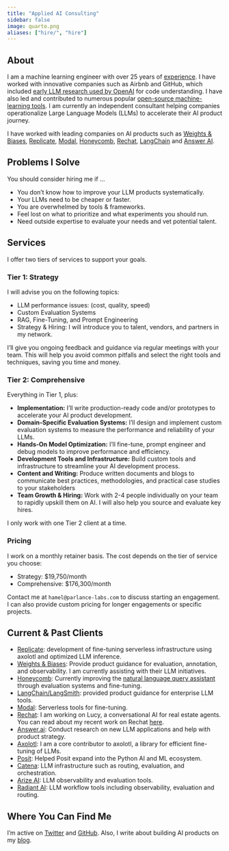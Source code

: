 ```yaml
---
title: "Applied AI Consulting"
sidebar: false
image: quarto.png
aliases: ["hire/", "hire"]
---
```


## About

I am a machine learning engineer with over 25 years of [experience](https://www.linkedin.com/in/hamelhusain/). I have worked with innovative companies such as Airbnb and GitHub, which included <a href="https://openai.com/index/introducing-text-and-code-embeddings#:~:text=models%20on%20the-,CodeSearchNet,),-evaluation%20suite%20where">early LLM research used by OpenAI</a> for code understanding. I have also led and contributed to numerous popular [open-source machine-learning tools](oss/opensource.qmd). I am currently an independent consultant helping companies operationalize Large Language Models (LLMs) to accelerate their AI product journey.

I have worked with leading companies on AI products such as [Weights & Biases](https://wandb.ai/), [Replicate](https://replicate.com/), [Modal](https://modal.com/), [Honeycomb](https://www.honeycomb.io/), [Rechat](https://rechat.com/), [LangChain](https://www.langchain.com) and [Answer AI](https://www.answer.ai/).

## Problems I Solve

You should consider hiring me if ...

-   You don’t know how to improve your LLM products systematically.
-   Your LLMs need to be cheaper or faster.
-   You are overwhelmed by tools & frameworks.
-   Feel lost on what to prioritize and what experiments you should run.
-   Need outside expertise to evaluate your needs and vet potential talent.

## Services

I offer two tiers of services to support your goals.

### Tier 1: Strategy

I will advise you on the following topics:

-   LLM performance issues: (cost, quality, speed)
-   Custom Evaluation Systems
-   RAG, Fine-Tuning, and Prompt Engineering
-   Strategy & Hiring: I will introduce you to talent, vendors, and partners in my network.

I'll give you ongoing feedback and guidance via regular meetings with your team. This will help you avoid common pitfalls and select the right tools and techniques, saving you time and money. 

### Tier 2: Comprehensive

Everything in Tier 1, plus:

-  **Implementation:** I'll write production-ready code and/or prototypes to accelerate your AI product development.
- **Domain-Specific Evaluation Systems:** I’ll design and implement custom evaluation systems to measure the performance and reliability of your LLMs.
-   **Hands-On Model Optimization:** I’ll fine-tune, prompt engineer and debug models to improve performance and efficiency.
-  **Development Tools and Infrastructure:** Build custom tools and infrastructure to streamline your AI development process.
-   **Content and Writing:** Produce written documents and blogs to communicate best practices, methodologies, and practical case studies to your stakeholders
-   **Team Growth & Hiring:** Work with 2-4 people individually on your team to rapidly upskill them on AI.  I will also help you source and evaluate key hires.

I only work with one Tier 2 client at a time.

### Pricing

I work on a monthly retainer basis. The cost depends on the tier of service you choose:

- Strategy: $19,750/month
- Comprehensive: $176,300/month

Contact me at `hamel@parlance-labs.com` to discuss starting an engagement. I can also provide custom pricing for longer engagements or specific projects.

## Current & Past Clients

-   [Replicate](https://replicate.com/): development of fine-tuning serverless infrastructure using axolotl and optimized LLM inference.
-   [Weights & Biases](https://wandb.ai/site): Provide product guidance for evaluation, annotation, and observability. I am currently assisting with their LLM initiatives.
-   [Honeycomb](https://www.honeycomb.io/): Currently improving the [natural language query assistant](https://www.honeycomb.io/blog/introducing-query-assistant) through evaluation systems and fine-tuning.
-   [LangChain/LangSmith](https://www.langchain.com): provided product guidance for enterprise LLM tools.
-   [Modal](https://modal.com/): Serverless tools for fine-tuning.
-   [Rechat](https://rechat.com/): I am working on Lucy, a conversational AI for real estate agents. You can read about my recent work on Rechat [here](https://hamel.dev/blog/posts/evals/).
-   [Answer.ai](https://www.answer.ai/): Conduct research on new LLM applications and help with product strategy.
-   [Axolotl](https://github.com/hamelsmu): I am a core contributor to axolotl, a library for efficient fine-tuning of LLMs.
-   [Posit](https://posit.co/): Helped Posit expand into the Python AI and ML ecosystem.
-   [Catena](https://www.catena.xyz/): LLM infrastructure such as routing, evaluation, and orchestration.
-   [Arize AI](https://arize.com/llm/): LLM observability and evaluation tools.
-   [Radiant AI](https://radiantai.com/): LLM workflow tools including observability, evaluation and routing.

## Where You Can Find Me

I’m active on [Twitter](https://twitter.com/HamelHusain) and [GitHub](https://github.com/hamelsmu).  Also, I write about building AI products on my [blog](https://hamel.dev/). 
